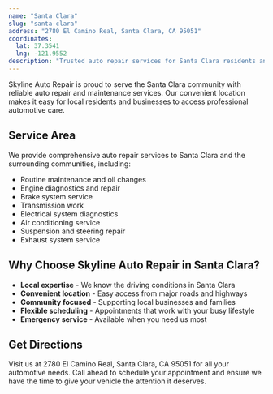 ```yaml
---
name: "Santa Clara"
slug: "santa-clara"
address: "2780 El Camino Real, Santa Clara, CA 95051"
coordinates:
  lat: 37.3541
  lng: -121.9552
description: "Trusted auto repair services for Santa Clara residents and nearby communities."
---
```


Skyline Auto Repair is proud to serve the Santa Clara community with reliable auto repair and maintenance services. Our convenient location makes it easy for local residents and businesses to access professional automotive care.

## Service Area

We provide comprehensive auto repair services to Santa Clara and the surrounding communities, including:

- Routine maintenance and oil changes
- Engine diagnostics and repair
- Brake system service
- Transmission work
- Electrical system diagnostics
- Air conditioning service
- Suspension and steering repair
- Exhaust system service

## Why Choose Skyline Auto Repair in Santa Clara?

- **Local expertise** - We know the driving conditions in Santa Clara
- **Convenient location** - Easy access from major roads and highways
- **Community focused** - Supporting local businesses and families
- **Flexible scheduling** - Appointments that work with your busy lifestyle
- **Emergency service** - Available when you need us most

## Get Directions

Visit us at 2780 El Camino Real, Santa Clara, CA 95051 for all your automotive needs. Call ahead to schedule your appointment and ensure we have the time to give your vehicle the attention it deserves.